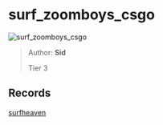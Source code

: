 
# surf_zoomboys_csgo

![surf_zoomboys_csgo](https://raw.githubusercontent.com/Sayt123/SurfMapPics/Maps-and-bonuses/csgo/surf_zoomboys_csgo.jpg)

> Author: **Sid**
>
> Tier 3

## Records

[surfheaven](https://surfheaven.eu/map/surf_zoomboys_csgo)

